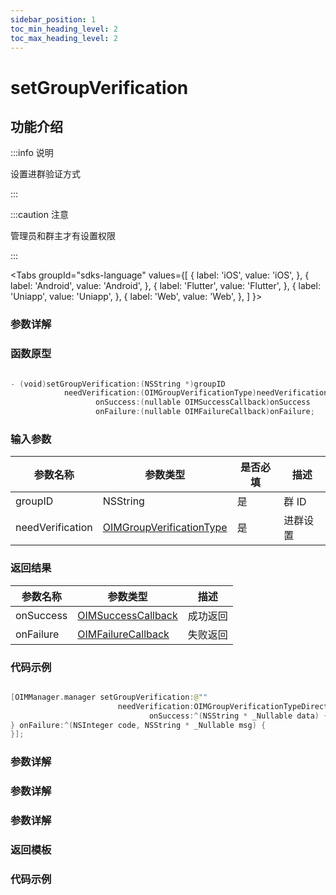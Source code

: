 ```yaml
---
sidebar_position: 1
toc_min_heading_level: 2
toc_max_heading_level: 2
---
```


# setGroupVerification

## 功能介绍

:::info 说明

设置进群验证方式

:::

:::caution 注意

管理员和群主才有设置权限

:::

<Tabs
groupId="sdks-language"
values={[
{ label: 'iOS', value: 'iOS', },
{ label: 'Android', value: 'Android', },
{ label: 'Flutter', value: 'Flutter', },
{ label: 'Uniapp', value: 'Uniapp', },
{ label: 'Web', value: 'Web', },
]
}>

<TabItem value="Flutter">

### 参数详解

</TabItem>

<TabItem value="iOS">

### 函数原型

```swift showLineNumbers

- (void)setGroupVerification:(NSString *)groupID
            needVerification:(OIMGroupVerificationType)needVerification
                   onSuccess:(nullable OIMSuccessCallback)onSuccess
                   onFailure:(nullable OIMFailureCallback)onFailure;

```

### 输入参数

| 参数名称         | 参数类型                                                         | 是否必填 | 描述     |
| ---------------- | ---------------------------------------------------------------- | -------- | -------- |
| groupID          | NSString                                                         | 是       | 群 ID    |
| needVerification | [OIMGroupVerificationType](docs/sdks/Enum/GroupVerification.mdx) | 是       | 进群设置 |

### 返回结果

| 参数名称  | 参数类型                                               | 描述     |
| --------- | ------------------------------------------------------ | -------- |
| onSuccess | [OIMSuccessCallback](docs/sdks/Callback/onSuccess.mdx) | 成功返回 |
| onFailure | [OIMFailureCallback](docs/sdks/Callback/onError.mdx)   | 失败返回 |

### 代码示例

```swift showLineNumbers

[OIMManager.manager setGroupVerification:@""
                        needVerification:OIMGroupVerificationTypeDirectly
                               onSuccess:^(NSString * _Nullable data) {
} onFailure:^(NSInteger code, NSString * _Nullable msg) {
}];

```

</TabItem>

<TabItem value="Android">

### 参数详解

</TabItem>

<TabItem value="Web">

### 参数详解

</TabItem>

<TabItem value="Uniapp">

### 参数详解

### 返回模板

### 代码示例

</TabItem>

</Tabs>
